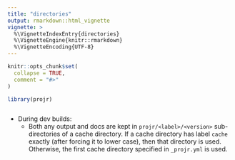 ```yaml
---
title: "directories"
output: rmarkdown::html_vignette
vignette: >
  %\VignetteIndexEntry{directories}
  %\VignetteEngine{knitr::rmarkdown}
  %\VignetteEncoding{UTF-8}
---
```


```r
knitr::opts_chunk$set(
  collapse = TRUE,
  comment = "#>"
)
```

```r
library(projr)
```

```r
```

- During dev builds:
  - Both any output and docs are kept in `projr/<label>/<version>` sub-directories of a cache directory. If a cache directory has label `cache` exactly (after forcing it to lower case), then that directory is used. Otherwise, the first cache directory specified in `_projr.yml` is used.
